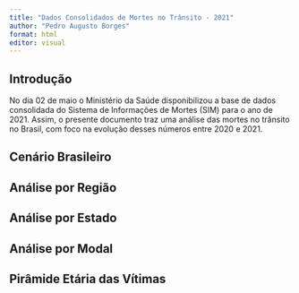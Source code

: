 ```yaml
---
title: "Dados Consolidados de Mortes no Trânsito - 2021"
author: "Pedro Augusto Borges"
format: html
editor: visual
---
```


## Introdução

No dia 02 de maio o Ministério da Saúde disponibilizou a base de dados consolidada do Sistema de Informações de Mortes (SIM) para o ano de 2021. Assim, o presente documento traz uma análise das mortes no trânsito no Brasil, com foco na evolução desses números entre 2020 e 2021.

## Cenário Brasileiro

## Análise por Região

## Análise por Estado

## Análise por Modal

## Pirâmide Etária das Vítimas
